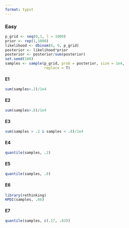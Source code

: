 ```yaml
---
format: typst
---
```


### Easy

```r
p_grid <- seq(0,1, l = 1000)
prior <- rep(1,1000)
likelihood <- dbinom(6, 9, p_grid)
posterior <- likelihood*prior
posterior <- posterior/sum(posterior)
set.seed(100)
samples <- sample(p_grid, prob = posterior, size = 1e4, 
                  replace = T)

```


#### E1

```r
sum(samples<.2)/1e4
```

#### E2

```r
sum(samples>.8)/1e4
```

#### E3

```r
sum(samples > .2 & samples < .8)/1e4
```

#### E4

```r
quantile(samples, .2)
```

#### E5

```r
quantile(samples, .8)
```
#### E6

```r
library(rethinking)
HPDI(samples, .66)
```

#### E7

```r
quantile(samples, c(.17, .83))
```

